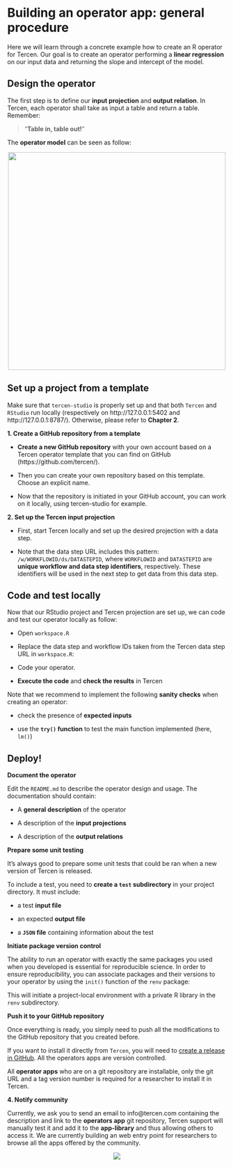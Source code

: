 # Building an operator app: general procedure

Here we will learn through a concrete example how to create an R operator for Tercen. Our goal is to create an operator performing a __linear regression__ on our input data and returning the slope and intercept of the model.

## Design the operator {-}

The first step is to define our __input projection__ and __output relation__. In Tercen, each operator shall take as input a table and return a table. Remember:

> "__Table in, table out!__"

The **operator model** can be seen as follow: 

<center><img src="./images/operator_MODEL.png" width=500></img></center>

## Set up a project from a template {-}

Make sure that `tercen-studio` is properly set up and that both `Tercen` and `RStudio` run locally (respectively on http://127.0.0.1:5402 and http://127.0.0.1:8787/). Otherwise, please refer to __Chapter 2__.

**1. Create a GitHub repository from a template**

* __Create a new GitHub repository__ with your own account based on a Tercen operator template that you can find on GitHub (https://github.com/tercen/).

* Then you can create your own repository based on this template. Choose an explicit name.

* Now that the repository is initiated in your GitHub account, you can work on it locally, using tercen-studio for example.

**2. Set up the Tercen input projection**

* First, start Tercen locally and set up the desired projection with a data step.

* Note that the data step URL includes this pattern: `/w/WORKFLOWID/ds/DATASTEPID`, where `WORKFLOWID` and `DATASTEPID` are __unique workflow and data step identifiers__, respectively. These identifiers will be used in the next step to get data from this data step.

## Code and test locally {-}

Now that our RStudio project and Tercen projection are set up, we can code and test our operator locally as follow:

* Open `workspace.R`

* Replace the data step and workflow IDs taken from the Tercen data step URL in `workspace.R`:

* Code your operator.

* __Execute the code__ and __check the results__ in Tercen

Note that we recommend to implement the following __sanity checks__ when creating an operator:

* check the presence of __expected inputs__ 

* use the __`try()` function__ to test the main function implemented (here, `lm()`)


## Deploy! {-}

**Document the operator**

Edit the `README.md` to describe the operator design and usage. The documentation should contain:

* A __general description__ of the operator

* A description of the __input projections__

* A description of the __output relations__

**Prepare some unit testing**

It's always good to prepare some unit tests that could be ran when a new version of Tercen is released.

To include a test, you need to __create a `test` subdirectory__ in your project directory. It must include:

* a test __input file__

* an expected __output file__

* a __`JSON` file__ containing information about the test

**Initiate package version control**

The ability to run an operator with exactly the same packages you used when you developed is essential for reproducible science. In order to ensure reproducibility, you can associate packages and their versions to your operator by using the `init()` function of the `renv` package: 

This will initiate a project-local environment with a private R library in the `renv` subdirectory.

**Push it to your GitHub repository**

Once everything is ready, you simply need to push all the modifications to the GitHub repository that you created before.

If you want to install it directly from `Tercen`, you will need to [create a release in GitHub](https://help.github.com/en/github/administering-a-repository/managing-releases-in-a-repository). All the operators apps are version controlled.

All __operator apps__ who are on a git repository are installable, only the git URL and a tag version number is required for a researcher to install it in Tercen.

**4. Notify community**

Currently, we ask you to send an email to info@tercen.com containing the description and link to the __operators app__ git repository, Tercen support will manually test it and add it to the __app-library__ and thus allowing others to access it. We are currently building an web entry point for researchers to browse all the apps offered by the community.


<center>![](images/goldfish.png)</center>
